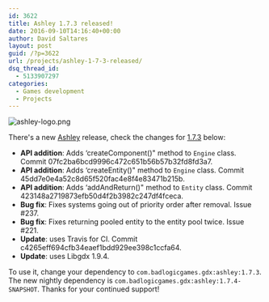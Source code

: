 ```yaml
---
id: 3622
title: Ashley 1.7.3 released!
date: 2016-09-10T14:16:40+00:00
author: David Saltares
layout: post
guid: /?p=3622
url: /projects/ashley-1-7-3-released/
dsq_thread_id:
  - 5133907297
categories:
  - Games development
  - Projects
---
```


![ashley-logo.png](/img/ashley/ashley-logo.webp)

There's a new [Ashley](https://github.com/libgdx/ashley) release, check the changes for [1.7.3](https://github.com/libgdx/ashley/releases/tag/ashley-1.7.3) below:

- **API addition**: Adds ‘createComponent()" method to `Engine` class. Commit 07fc2ba6bcd9996c472c651b56b57b32fd8fd3a7.
- **API addition**: Adds ‘createEntity()" method to `Engine` class. Commit 45dd7e0e4a52c8d65f520fac4e8f4e83471b215b.
- **API addition**: Adds ‘addAndReturn()" method to `Entity` class. Commit 423148a2719873efb50d4f2b3982c247df4fceca.
- **Bug fix**: Fixes systems going out of priority order after removal. Issue #237.
- **Bug fix**: Fixes returning pooled entity to the entity pool twice. Issue #221.
- **Update**: uses Travis for CI. Commit c4265eff694cfb34eaef1bdd929ee398c1ccfa64.
- **Update**: uses Libgdx 1.9.4.

To use it, change your dependency to `com.badlogicgames.gdx:ashley:1.7.3`. The new nightly dependency is `com.badlogicgames.gdx:ashley:1.7.4-SNAPSHOT`. Thanks for your continued support!
